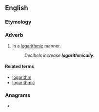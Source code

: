 ==English==

===Etymology===
{{suffix|en|logarithmic|ally}}

===Adverb===
{{en-adv|-}}

# In a [[logarithmic]] manner.
#: ''Decibels increase '''logarithmically'''.''

====Related terms====
* [[logarithm]]
* [[logarithmic]]

===Anagrams===
* {{anagrams|en|algorithmically}}